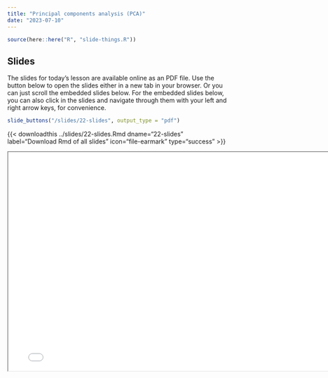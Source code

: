 ```yaml
---
title: "Principal components analysis (PCA)"
date: "2023-07-10"
---
```


```r
source(here::here("R", "slide-things.R"))
```

## Slides

The slides for today's lesson are available online as an PDF file. Use the 
button below to open the slides either in a new tab in your browser. Or you can
just scroll the embedded slides below. For the embedded slides below, you can 
also click in the slides and navigate through them with your left and right 
arrow keys, for convenience.

```r
slide_buttons("/slides/22-slides", output_type = "pdf")
```
{{\< downloadthis ../slides/22-slides.Rmd
dname="22-slides" label="Download Rmd of all slides" icon="file-earmark"
type="success" \>}}

```{=html}
<iframe width="780" height="500" src="/slides/22-slides.pdf" title="Lecture 1"></iframe>
```
